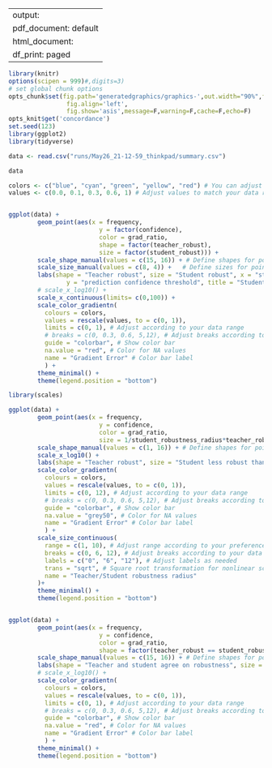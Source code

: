 
---
output:
  pdf_document: default
  html_document:
    df_print: paged
---


```r
library(knitr)
options(scipen = 999)#,digits=3)
# set global chunk options
opts_chunk$set(fig.path='generatedgraphics/graphics-',out.width="90%",fig.width=12,fig.height=4,
                fig.align='left',
                fig.show='asis',message=F,warning=F,cache=F,echo=F)
opts_knit$get('concordance')
set.seed(123)
library(ggplot2)
library(tidyverse)
```

```r

data <- read.csv("runs/May26_21-12-59_thinkpad/summary.csv")

data


```

```r


colors <- c("blue", "cyan", "green", "yellow", "red") # You can adjust the colors
values <- c(0.0, 0.1, 0.3, 0.6, 1) # Adjust values to match your data range


ggplot(data) +
        geom_point(aes(x = frequency,
                         y = factor(confidence),
                         color = grad_ratio,
                         shape = factor(teacher_robust),
                         size = factor(student_robust))) +
        scale_shape_manual(values = c(15, 16)) + # Define shapes for points
        scale_size_manual(values = c(8, 4)) +   # Define sizes for points
        labs(shape = "Teacher robust", size = "Student robust", x = "steepness of decision boundary",
                y = "prediction confidence threshold", title = "Student/Teacher robustness vs Teacher steepness") +
        # scale_x_log10() +
        scale_x_continuous(limits= c(0,100)) +
        scale_color_gradientn(
          colours = colors,
          values = rescale(values, to = c(0, 1)),
          limits = c(0, 1), # Adjust according to your data range
          # breaks = c(0, 0.3, 0.6, 5,12), # Adjust breaks according to your data range
          guide = "colorbar", # Show color bar
          na.value = "red", # Color for NA values
          name = "Gradient Error" # Color bar label
          ) +
        theme_minimal() +
        theme(legend.position = "bottom")


```


```r
library(scales)

ggplot(data) +
        geom_point(aes(x = frequency,
                         y = confidence,
                         color = grad_ratio,
                         size = 1/student_robustness_radius*teacher_robustness_radius)) +
        scale_shape_manual(values = c(1, 16)) + # Define shapes for points
        scale_x_log10() +
        labs(shape = "Teacher robust", size = "Student less robust than teacher") +
        scale_color_gradientn(
          colours = colors,
          values = rescale(values, to = c(0, 1)),
          limits = c(0, 12), # Adjust according to your data range
          # breaks = c(0, 0.3, 0.6, 5,12), # Adjust breaks according to your data range
          guide = "colorbar", # Show color bar
          na.value = "grey50", # Color for NA values
          name = "Gradient Error" # Color bar label
          ) +
        scale_size_continuous(
          range = c(1, 10), # Adjust range according to your preference
          breaks = c(0, 6, 12), # Adjust breaks according to your data range
          labels = c("0", "6", "12"), # Adjust labels as needed
          trans = "sqrt", # Square root transformation for nonlinear scaling
          name = "Teacher/Student robustness radius"
        )+
        theme_minimal() +
        theme(legend.position = "bottom")



```

```r








ggplot(data) +
        geom_point(aes(x = frequency,
                         y = confidence,
                         color = grad_ratio,
                         shape = factor(teacher_robust == student_robust)), size = 6) +
        scale_shape_manual(values = c(15, 16)) + # Define shapes for points
        labs(shape = "Teacher and student agree on robustness", size = "Student robust") +
        # scale_x_log10() +
        scale_color_gradientn(
          colours = colors,
          values = rescale(values, to = c(0, 1)),
          limits = c(0, 1), # Adjust according to your data range
          # breaks = c(0, 0.3, 0.6, 5,12), # Adjust breaks according to your data range
          guide = "colorbar", # Show color bar
          na.value = "red", # Color for NA values
          name = "Gradient Error" # Color bar label
          ) +
        theme_minimal() +
        theme(legend.position = "bottom")


```